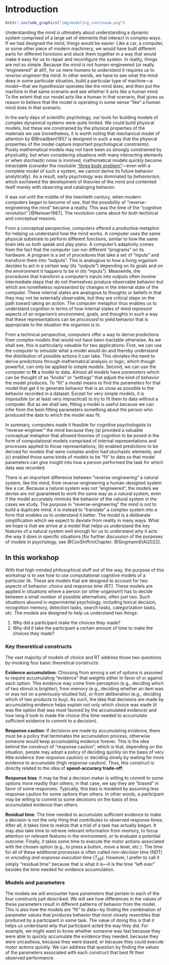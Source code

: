 # Introduction

```r
knitr::include_graphics("img/modeling_continuum.png")
```

Understanding the mind is ultimately about understanding a dynamic system comprised of a large set of elements that interact in complex ways.  If we had designed the mind, things would be easier:  Like a car, a computer, or some other piece of modern machinery, we would have built different parts for different functions and stuck them together in a way that would make it easy for us to repair and reconfigure the system.  In reality, things are not so simple.  Because the mind is not human-engineered (or really "engineered" at all!), for us mere humans to understand it requires us to *reverse-engineer* the mind.  In other words, we have to see what the mind does in some particular situation, build a particular type of machine---a *model*---that we *hypothesize* operates like the mind does, and then put the machine in that same scenario and see whether it acts like a human mind.  To the extent that our model acts like a human in that scenario, that gives us reason to believe that the model is operating in some sense "like" a human mind does in that scenario.

In the early days of scientific psychology, our tools for building models of complex dynamical systems were quite limited.  We could build physical models, but these are constrained by the physical properties of the materials we use (nonetheless, it is worth noting that mechanical model of attention by @Broadbent1957 is designed in such a way that the physical properties of the model capture important psychological constraints).  Purely mathematical models may not have been so strongly constrained by physicality, but when considering situations with many interacting elements or when stochastic noise is involved, mathematical models quickly become intractable (consider the insoluble ["three body problem"](https://en.wikipedia.org/wiki/Three-body_problem)---even with a complete model of such a system, we cannot derive its future behavior analytically).  As a result, early psychology was dominated by *behaviorism*, which eschewed the development of theories of the mind and contented itself merely with observing and cataloging behavior.

It was not until the middle of the twentieth century, when modern computers began to become of use, that the possibility of "reverse-engineering the mind" became a reality.  This was the time of the "cognitive revolution" [@Neisser1967].  The revolution came about for both technical and conceptual reasons.

From a conceptual perspective, computers offered a productive metaphor for helping us understand how the mind works.  A computer uses the same physical substrate to perform different functions, similar to how the same brain lets us both speak and play piano.  A computer's adaptivity comes from the fact that the computer can run different "programs" on its hardware.  A program is a set of procedures that take a set of "inputs" and transform them into "outputs".  This is analogous to how a living organism decides to act in a certain way (its "outputs") depending on its goals and on the environment it happens to be in (its "inputs").  Meanwhile, the procedures that transform a computer's inputs into outputs often involve intermediate steps that do not themselves produce observable behavior but which are nonetheless *represented* by changes in the internal state of the computer.  These internal states are analogous to thoughts or beliefs in that they may not be externally observable, but they are critical steps on the path toward taking an action.  The computer metaphor thus enables us to understand cognition in terms of how internal states of mind *represent* aspects of an organism's environment, goals, and thoughts in such a way that these representations can be *processed* to yield behavior that is appropriate to the situation the organism is in.

From a technical perspective, computers offer a way to derive predictions from complex models that would not have been tractable otherwise.  As we shall see, this is particularly valuable for two applications:  First, we can use the computer to *simulate* what a model would do and thereby understand the distribution of possible actions it can take.  This obviates the need to derive predictions through mathematical analysis or logic, which though powerful, can only be applied to simple models.  Second, we can use the computer to **fit** a model to data.  Almost all models have *parameters* which can be thought of as "knobs" or "settings" that adjust the kind of behavior the model produces.  To "fit" a model means to find the parameters for that model that get it to generate behavior that is as close as possible to the behavior recorded in a dataset.  Except for very simple models, it is impossible (or at least very impractical) to try to fit them to data without a computer.  But as we shall see, fitting a model is useful because we can infer from the best-fitting parameters something about the person who produced the data to which the model was fit.

In summary, computers made it feasible for cognitive psychologists to "reverse-engineer" the mind because they (a) provided a valuable conceptual metaphor that allowed theories of cognition to be posed in the form of computational models comprised of internal representations and processes applied to those representations; (b) enabled predictions to be derived for models that were complex and/or had stochastic elements; and (c) enabled those same kinds of models to be "fit" to data so that model parameters can give insight into how a person performed the task for which data was recorded.

There is an important difference between "reverse-engineering" a natural system, like the mind, from reverse-engineering a human-designed system like a car.  Because a natural system was not "engineered", the models we devise are not guaranteed to work the same way as a natural system, even if the model accurately mimicks the behavior of the natural system in the cases we study.  The purpose in "reverse-engineering" the mind is not to build a duplicate mind, it is instead to "translate" a complex system into a form that enables us to understand it better.  The model is a deliberate simplification which we expect to deviate from reality in many ways.  What we hope is that we arrive at a model that helps us understand the key features of a natural system well enough for us to understand why it acts the way it does in specific situations [for further discussion of the purposes of models in psychology, see @CoxShiffrinChapter; @SingmannEtAl2022].

## In this workshop

With that high-minded philosophical stuff out of the way, the purpose of this workshop is to see how to use computational cognitive models of a particular ilk.  These are models that are designed to account for two aspects of behavior: *choice* and *response time (RT)*.  These models are applied in situations where a person (or other organism!) has to decide between a small number of possible alternatives, often just two.  Such situations abound in experimental psychology, including lexical decision, recognition memory, detection tasks, search tasks, categorization tasks, etc.  The models are designed to help us understand two things:

1. Why did a participant make the choices they made?
2. Why did it take the participant a certain amount of time to make the choices they made?

### Key theoretical constructs

The vast majority of models of choice and RT address those two questions by invoking four basic theoretical constructs:

**Evidence accumulation**:  Choosing from among a set of options is assumed to require accumulating "evidence" that weights either in favor of or against each option.  This evidence may come from perception (e.g., deciding which of two stimuli is brighter), from memory (e.g., deciding whether an item was or was not on a previously-studied list), or from deliberation (e.g., deciding which of two products to buy).  As such, the idea that decisions are made by accumulating evidence helps explain not only which choice was made (it was the option that was most favored by the accumulated evidence) and how long it took to made the choice (the time needed to accumulate sufficient evidence to commit to a decision).

**Response caution**:  If decisions are made by accumulating evidence, there must be a policy that terminates the accumulation process, otherwise someone would keep accumulating evidence forever.  This is the idea behind the construct of "response caution", which is that, depending on the situation, people may adopt a policy of deciding quickly on the basis of very little evidence (low response caution) or deciding slowly by waiting for more evidence to accumulate (high response caution).  Thus, this construct is directly related to the idea of **speed-accuracy trade-off**.

**Response bias**:  It may be that a decision maker is willing to commit to some options more readily than others; in that case, we say they are "biased" in favor of some responses.  Typically, this bias is modeled by assuming less response caution for some options than others.  In other words, a participant may be willing to commit to some decisions on the basis of less accumulated evidence than others.

**Residual time**:  The time needed to accumulate sufficient evidence to make a decision is not the only thing that contributes to observed response times.  After all, it takes time to realize that a trial of a task has actually begun.  It may also take time to retrieve relevant information from memory, to focus attention on relevant features in the environment, or to evaluate a potential outcome.  Finally, it takes some time to execute the motor actions associated with the chosen option (e.g., to press a button, move a lever, etc.).  The time for all of these additional processes is often called *non-decision time* (NDT) or *encoding and response execution* time ($T_{ER}$).  However, I prefer to call it simply "residual time" because that is what it is---it is the time "left over" besides the time needed for evidence accumulation.

### Models and parameters

The models we will encounter have *parameters* that pertain to each of the four constructs just described.  We will see how differences in the values of these parameters result in different patterns of behavior from the model.  This is also how the models are "fit" to data---by finding the combination of parameter values that produces behavior that most closely resembles that produced by a participant in some task.  The value of doing this is that it helps us understand *why* that participant acted the way they did.  For example, we might want to know whether someone was fast because they were able to quickly accumulate the evidence they needed, because they were uncautious, because they were biased, or because they could execute motor actions quickly.  We can address that question by finding the values of the parameters associated with each construct that best fit their observed performance.
